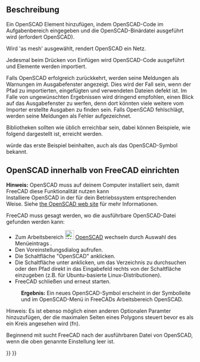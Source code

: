 <languages/>

{{Docnav/de
|[[OpenSCAD_ExplodeGroup/de|GruppeSprengen]]
|[[OpenSCAD_MeshBoolean/de|BoolescheNetzOperation]]
|[[OpenSCAD_Workbench/de|OpenSCAD]]
|IconL=OpenSCAD_ExplodeGroup.svg
|IconR=OpenSCAD_MeshBoolean.svg
|IconC=Workbench_OpenSCAD.svg
}}

<div class="mw-translate-fuzzy">
{{GuiCommand/de
|Name=OpenSCAD AddOpenSCADElement
|Name/de=OpenSCAD OpenSCADElementHinzufügen
|Empty=1
|MenuLocation=OpenSCAD -> OpenSCAD Element hinzufügen
|Workbenches=[[OpenSCAD_Workbench/de|OpenSCAD]]
}}
</div>

<span id="Description"></span>
==Beschreibung==

Ein OpenSCAD Element hinzufügen, indem OpenSCAD-Code im Aufgabenbereich eingegeben und die OpenSCAD-Binärdatei ausgeführt wird (erfordert OpenSCAD). 

<div class="mw-translate-fuzzy">
Wird 'as mesh' ausgewählt, rendert OpenSCAD ein Netz.
</div> 

<div class="mw-translate-fuzzy">
Jedesmal beim Drücken von Einfügen wird OpenSCAD-Code ausgeführt und Elemente werden importiert.
</div>

Falls OpenSCAD erfolgreich zurückkehrt, werden seine Meldungen als Warnungen im Ausgabefenster angezeigt. Dies wird der Fall sein, wenn der Pfad zu importierten, eingefügten und verwendeten Dateien defekt ist. Im Falle von ungewünschten Ergebnissen wird dringend empfohlen, einen Blick auf das Ausgabefenster zu werfen, denn dort könnten viele weitere vom Importer erstellte Ausgaben zu finden sein. Falls OpenSCAD fehlschlägt, werden seine Meldungen als Fehler aufgezeichnet.

Bibliotheken sollten wie üblich erreichbar sein, dabei können Beispiele, wie folgend dargestellt ist, erreicht werden.

{{Code|code=
include <../examples/example001.scad>;
}}

würde das erste Beispiel beinhalten, auch als das OpenSCAD-Symbol bekannt.

<span id="Setup_OpenSCAD_within_FreeCAD"></span>
==OpenSCAD innerhalb von FreeCAD einrichten==

'''Hinweis:''' OpenSCAD muss auf deinem Computer installiert sein, damit FreeCAD diese Funktionalität nutzen kann<br/>
Installiere OpenSCAD in der für dein Betriebssystem entsprechenden Weise. Siehe [https://www.openscad.org/ the OpenSCAD web site] für mehr Informationen.

FreeCAD muss gesagt werden, wo die ausführbare OpenSCAD-Datei gefunden werden kann:
* Zum Arbeitsbereich [[Image:Workbench_OpenSCAD.svg|24px]] [[OpenSCAD_Workbench/de|OpenSCAD]] wechseln durch Auswahl des Menüeintrags {{MenuCommand|Ansicht → Arbeitsbereich → OpenSCAD}}.
* Den Voreinstellungsdialog aufrufen.{{MenuCommand|Bearbeiten → Einstellungen...}}
* Die Schaltfläche "OpenSCAD" anklicken.
* Die Schaltfläche {{Button|...}} unter {{MenuCommand|General Settings → General OpenSCAD Settings → OpenSCAD executable}} anklicken, um das Verzeichnis zu durchsuchen oder den Pfad direkt in das Eingabefeld rechts von der Schaltfläche einzugeben (z.B. {{incode|/usr/bin/openscad}} für Ubuntu-basierte Linux-Distributionen).
* FreeCAD schließen und erneut starten.
: '''Ergebnis:''' Ein neues OpenSCAD-Symbol erscheint in der Symbolleite und im OpenSCAD-Menü in FreeCADs Arbeitsbereich OpenSCAD.

Hinweis: Es ist ebenso möglich einen anderen Optionalen Paramter hinzuzufügen, der die maximalen Seiten eines Polygons steuert bevor es als ein Kreis angesehen wird (fn).

<div class="mw-translate-fuzzy">
Beginnend mit {{VersionPlus/de|0.14}} sucht FreeCAD nach der ausführbaren Datei von OpenSCAD, wenn die oben genannte Einstellung leer ist.
</div>    


{{Docnav/de
|[[OpenSCAD_ExplodeGroup/de|GruppeSprengen]]
|[[OpenSCAD_MeshBoolean/de|BoolescheNetzOperation]]
|[[OpenSCAD_Workbench/de|OpenSCAD]]
|IconL=OpenSCAD_ExplodeGroup.svg
|IconR=OpenSCAD_MeshBoolean.svg
|IconC=Workbench_OpenSCAD.svg
}}

{{OpenSCAD_Tools_navi{{#translation:}}}}
{{Userdocnavi{{#translation:}}}}